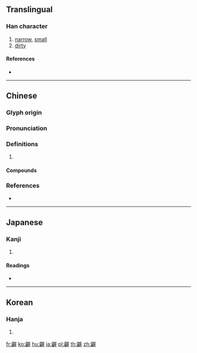 {{character info/new}}
{{also|龌}}
==Translingual==

===Han character===
{{Han char|rn=211|rad=齒|as=09|sn=24|four=27714|canj=YUSMG}}

# [[narrow]], [[small]]
# [[dirty]]

====References====
* {{Han ref|kx=1535.160|dkj=48727|dj=2074.040|hdz=74798.100|uh=9F77|ud=40823|bh=C653|bd=50771}}

----

==Chinese==
{{zh-forms|s=龌}}

===Glyph origin===
{{Han etym}}

===Pronunciation===
{{zh-pron
|m=wò
|c=ak1
|mc=y
|cat=
}}

===Definitions===
{{zh-hanzi}}

# {{rfdef|zh}}

====Compounds====
{{zh-der|卑鄙齷齪|卑陋齷齪|齷齪}}

===References===
* {{R:yue:Hanzi}}

----

==Japanese==

===Kanji===
{{ja-kanji|grade=|rs=齒09}}

# {{defn|lang=ja|sort=齒09}}

====Readings====
* {{ja-readings|on=[[あく]] (aku)|kun=[[あくせくする]] (akusekusuru)}}

----

==Korean==

===Hanja===
{{ko-hanja|hangeul=악|eumhun=|rv=ak|mr=ak|y=ak}}

# {{defn|lang=ko|sort=齒09}}

[[fr:齷]]
[[ko:齷]]
[[hu:齷]]
[[ja:齷]]
[[pl:齷]]
[[th:齷]]
[[zh:齷]]